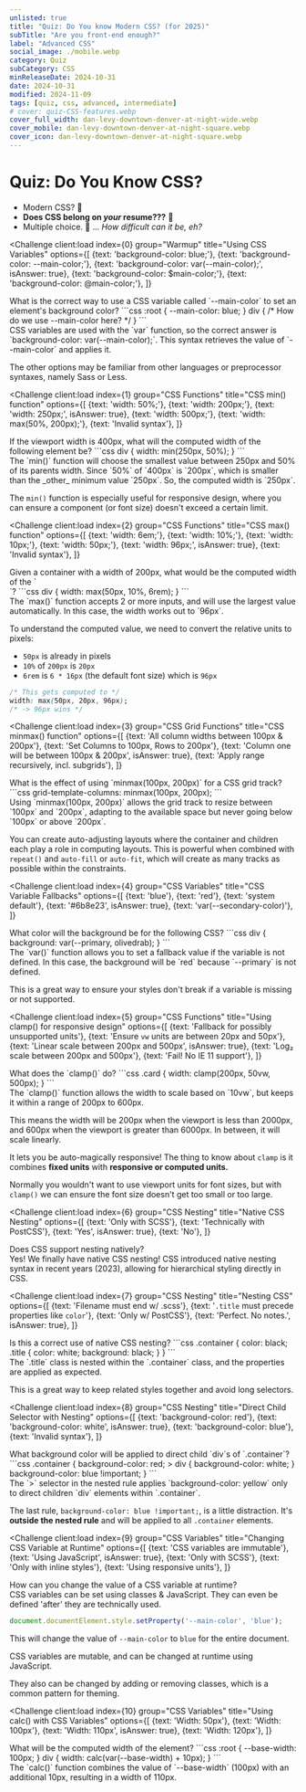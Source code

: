```yaml
---
unlisted: true
title: "Quiz: Do You know Modern CSS? (for 2025)"
subTitle: "Are you front-end enough?"
label: "Advanced CSS"
social_image: ./mobile.webp
category: Quiz
subCategory: CSS
minReleaseDate: 2024-10-31
date: 2024-10-31
modified: 2024-11-09
tags: [quiz, css, advanced, intermediate]
# cover: quiz-CSS-features.webp
cover_full_width: dan-levy-downtown-denver-at-night-wide.webp
cover_mobile: dan-levy-downtown-denver-at-night-square.webp
cover_icon: dan-levy-downtown-denver-at-night-square.webp
---
```



# Quiz: Do You Know CSS?

* Modern CSS?  🤔
* **Does CSS belong on _your_ resume???** 🚀
* Multiple choice. 🤖 ... _How difficult can it be, eh?_

<QuizUI>

<Challenge
  client:load
  index={0}
  group="Warmup"
  title="Using CSS Variables"
  options={[
    {text: 'background-color: blue;'},
    {text: 'background-color: --main-color;'},
    {text: 'background-color: var(--main-color);', isAnswer: true},
    {text: 'background-color: $main-color;'},
    {text: 'background-color: @main-color;'},
  ]}
>
  <slot name="question">
  <div className="question">
    What is the correct way to use a CSS variable called `--main-color` to set an element's background color?
    ```css
    :root {
      --main-color: blue;
    }
    div {
      /* How do we use --main-color here? */
    }
    ```
  </div>
  </slot>

  <slot name="explanation">
  <div className="explanation">
CSS variables are used with the `var` function, so the correct answer is `background-color: var(--main-color);`. This syntax retrieves the value of `--main-color` and applies it.

The other options may be familiar from other languages or preprocessor syntaxes, namely Sass or Less.
  </div>
  </slot>
</Challenge>

<Challenge
  client:load
  index={1}
  group="CSS Functions"
  title="CSS min() function"
  options={[
    {text: 'width: 50%;'},
    {text: 'width: 200px;'},
    {text: 'width: 250px;', isAnswer: true},
    {text: 'width: 500px;'},
    {text: 'width: max(50%, 200px);'},
    {text: 'Invalid syntax'},
  ]}
>
  <slot name="question">
  <div className="question">
    If the viewport width is 400px, what will the computed width of the following element be?
    ```css
    div {
      width: min(250px, 50%);
    }
    ```
  </div>
  </slot>

  <slot name="explanation">
  <div className="explanation">
The `min()` function will choose the smallest value between 250px and 50% of its parents width. Since `50%` of `400px` is `200px`, which is smaller than the _other_ minimum value `250px`. So, the computed width is `250px`.

The `min()` function is especially useful for responsive design, where you can ensure a component (or font size) doesn't exceed a certain limit.
  </div>
  </slot>
</Challenge>

<Challenge
  client:load
  index={2}
  group="CSS Functions"
  title="CSS max() function"
  options={[
    {text: 'width: 6em;'},
    {text: 'width: 10%;'},
    {text: 'width: 10px;'},
    {text: 'width: 50px;'},
    {text: 'width: 96px;', isAnswer: true},
    {text: 'Invalid syntax'},
  ]}
>
  <slot name="question">
  <div className="question">
    Given a container with a width of 200px, what would be the computed width of the `<div>`?
    ```css
    div {
      width: max(50px, 10%, 6rem);
    }
    ```
  </div>
  </slot>

<slot name="explanation">
<div className="explanation">
  The `max()` function accepts 2 or more inputs, and will use the largest value automatically. In this case, the width works out to `96px`.

  To understand the computed value, we need to convert the relative units to pixels:

- `50px` is already in pixels
- `10%` of `200px` is `20px`
- `6rem` is `6 * 16px` (the default font size) which is `96px`

```css
/* This gets computed to */
width: max(50px, 20px, 96px);
/* -> 96px wins */
```

</div>
</slot>
</Challenge>

<Challenge
  client:load
  index={3}
  group="CSS Grid Functions"
  title="CSS minmax() function"
  options={[
    {text: 'All column widths between 100px & 200px'},
    {text: 'Set Columns to 100px, Rows to 200px'},
    {text: 'Column one will be between 100px & 200px', isAnswer: true},
    {text: 'Apply range recursively, incl. subgrids'},
  ]}
>
  <slot name="question">
  <div className="question">
    What is the effect of using `minmax(100px, 200px)` for a CSS grid track?
    ```css
    grid-template-columns: minmax(100px, 200px);
    ```
  </div>
  </slot>

  <slot name="explanation">
  <div className="explanation">
Using `minmax(100px, 200px)` allows the grid track to resize between `100px` and `200px`, adapting to the available space but never going below `100px` or above `200px`.

You can create auto-adjusting layouts where the container and children each play a role in computing layouts. This is powerful when combined with `repeat()` and `auto-fill` or `auto-fit`, which will create as many tracks as possible within the constraints.
  </div>
  </slot>
</Challenge>

<Challenge
  client:load
  index={4}
  group="CSS Variables"
  title="CSS Variable Fallbacks"
  options={[
    {text: 'blue'},
    {text: 'red'},
    {text: 'system default'},
    {text: '#6b8e23', isAnswer: true},
    {text: 'var(--secondary-color)'},
  ]}
>
  <slot name="question">
  <div className="question">
    What color will the background be for the following CSS?
    ```css
    div {
      background: var(--primary, olivedrab);
    }
    ```
  </div>
  </slot>

  <slot name="explanation">
  <div className="explanation">
The `var()` function allows you to set a fallback value if the variable is not defined. In this case, the background will be `red` because `--primary` is not defined.

This is a great way to ensure your styles don't break if a variable is missing or not supported.
  </div>
  </slot>
</Challenge>

<Challenge
  client:load
  index={5}
  group="CSS Functions"
  title="Using clamp() for responsive design"
  options={[
    {text: 'Fallback for possibly unsupported units'},
    {text: 'Ensure `vw` units are between 20px and 50px'},
    {text: 'Linear scale between 200px and 500px', isAnswer: true},
    {text: 'Log₂ scale between 200px and 500px'},
    {text: 'Fail! No IE 11 support'},
  ]}
>
  <slot name="question">
  <div className="question">
    What does the `clamp()` do?
    ```css
    .card {
      width: clamp(200px, 50vw, 500px);
    }
    ```
  </div>
  </slot>

  <slot name="explanation">
  <div className="explanation">
The `clamp()` function allows the width to scale based on `10vw`, but keeps it within a range of 200px to 600px.

This means the width will be 200px when the viewport is less than 2000px, and 600px when the viewport is greater than 6000px. In between, it will scale linearly.

It lets you be auto-magically responsive! The thing to know about `clamp` is it combines **fixed units** with **responsive or computed units.**

Normally you wouldn't want to use viewport units for font sizes, but with `clamp()` we can ensure the font size doesn't get too small or too large.
  </div>
  </slot>
</Challenge>

<Challenge
  client:load
  index={6}
  group="CSS Nesting"
  title="Native CSS Nesting"
  options={[
    {text: 'Only with SCSS'},
    {text: 'Technically with PostCSS'},
    {text: 'Yes', isAnswer: true},
    {text: 'No'},
  ]}
>
  <slot name="question">
  <div className="question">
    Does CSS support nesting natively?
  </div>
  </slot>

  <slot name="explanation">
  <div className="explanation">
Yes! We finally have native CSS nesting! CSS introduced native nesting syntax in recent years (2023), allowing for hierarchical styling directly in CSS.
  </div>
  </slot>
</Challenge>

<Challenge
  client:load
  index={7}
  group="CSS Nesting"
  title="Nesting CSS"
  options={[
    {text: 'Filename must end w/ .scss'},
    {text: '`.title` must precede properties like `color`'},
    {text: 'Only w/ PostCSS'},
    {text: 'Perfect. No notes.', isAnswer: true},
  ]}
>
  <slot name="question">
  <div className="question">
    Is this a correct use of native CSS nesting?
    ```css
    .container {
      color: black;
      .title {
        color: white;
        background: black;
      }
    }
    ```
  </div>
  </slot>

  <slot name="explanation">
  <div className="explanation">
The `.title` class is nested within the `.container` class, and the properties are applied as expected.

This is a great way to keep related styles together and avoid long selectors.
  </div>
  </slot>
</Challenge>

<Challenge
  client:load
  index={8}
  group="CSS Nesting"
  title="Direct Child Selector with Nesting"
  options={[
    {text: 'background-color: red'},
    {text: 'background-color: white', isAnswer: true},
    {text: 'background-color: blue'},
    {text: 'Invalid syntax'},
  ]}
>
  <slot name="question">
  <div className="question">
    What background color will be applied to direct child `div`s of `.container`?
    ```css
    .container {
      background-color: red;
      > div {
        background-color: white;
      }
      background-color: blue !important;
    }
    ```
  </div>
  </slot>

  <slot name="explanation">
  <div className="explanation">
The `>` selector in the nested rule applies `background-color: yellow` only to direct children `div` elements within `.container`.

The last rule, `background-color: blue !important;`, is a little distraction. It's **outside the nested rule** and will be applied to all `.container` elements.
  </div>
  </slot>
</Challenge>

<Challenge
  client:load
  index={9}
  group="CSS Variables"
  title="Changing CSS Variable at Runtime"
  options={[
    {text: 'CSS variables are immutable'},
    {text: 'Using JavaScript', isAnswer: true},
    {text: 'Only with SCSS'},
    {text: 'Only with inline styles'},
    {text: 'Using responsive units'},
  ]}
>
  <slot name="question">
  <div className="question">
    How can you change the value of a CSS variable at runtime?
  </div>
  </slot>

  <slot name="explanation">
  <div className="explanation">
CSS variables can be set using classes & JavaScript. They can even be defined 'after' they are technically used.

```js
document.documentElement.style.setProperty('--main-color', 'blue');
```

This will change the value of `--main-color` to `blue` for the entire document.

CSS variables are mutable, and can be changed at runtime using JavaScript.

They also can be changed by adding or removing classes, which is a common pattern for theming.

  </div>
  </slot>
</Challenge>

<Challenge
  client:load
  index={10}
  group="CSS Variables"
  title="Using calc() with CSS Variables"
  options={[
    {text: 'Width: 50px'},
    {text: 'Width: 100px'},
    {text: 'Width: 110px', isAnswer: true},
    {text: 'Width: 120px'},
  ]}
>
  <slot name="question">
  <div className="question">
    What will be the computed width of the element?
    ```css
    :root {
      --base-width: 100px;
    }
    div {
      width: calc(var(--base-width) + 10px);
    }
    ```
  </div>
  </slot>

  <slot name="explanation">
  <div className="explanation">
The `calc()` function combines the value of `--base-width` (100px) with an additional 10px, resulting in a width of 110px.
  </div>
  </slot>
</Challenge>

</QuizUI>

